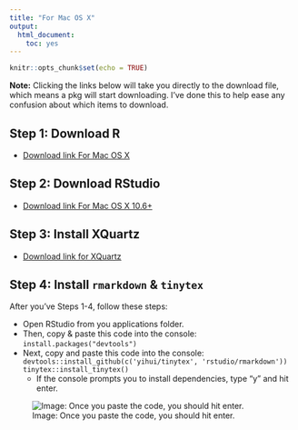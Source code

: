 ```yaml
---
title: "For Mac OS X"
output: 
  html_document: 
    toc: yes
---
```


```r
knitr::opts_chunk$set(echo = TRUE)
```

**Note:** Clicking the links below will take you directly to the download file, which means a pkg will start downloading. I've done this to help ease any confusion about which items to download.

## Step 1: Download R

  * [Download link For Mac OS X](https://cran.rstudio.com/bin/macosx/R-3.4.3.pkg)

## Step 2: Download RStudio

  * [Download link For Mac OS X 10.6+](https://download1.rstudio.org/RStudio-1.1.423.dmg)

## Step 3: Install XQuartz

  * [Download link for XQuartz](https://dl.bintray.com/xquartz/downloads/XQuartz-2.7.11.dmg)

## Step 4: Install `rmarkdown` & `tinytex` 

After you've Steps 1-4, follow these steps:

* Open RStudio from you applications folder.
* Then, copy & paste this code into the console: ```install.packages("devtools")```
* Next, copy and paste this code into the console: ```devtools::install_github(c('yihui/tinytex', 'rstudio/rmarkdown'))
tinytex::install_tinytex()```
  - If the console prompts you to install dependencies, type "y" and hit enter.

![Image: Once you paste the code, you should hit enter.](images/console.png)


